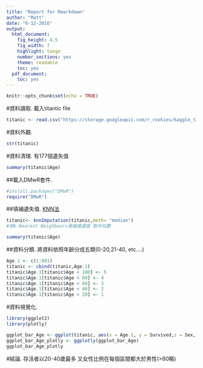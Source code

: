 ```yaml
---
title: "Report for Rmarkdown"
author: "Matt"
date: "6-12-2016"
output:
  html_document:
    fig_height: 4.5
    fig_width: 7
    highlight: tango
    number_sections: yes
    theme: readable
    toc: yes
  pdf_document:
    toc: yes
---
```




```r
knitr::opts_chunk$set(echo = TRUE)
```



#資料讀取.
載入titantic file
```r
titanic <- read.csv("https://storage.googleapis.com/r_rookies/kaggle_titanic_train.csv", header=TRUE)
```



#資料外觀.
```r
str(titanic)
```

#資料清理.
有177個遺失值
```r
summary(titanic$Age)
```


##載入DMwR套件.
```r
#install.packages("DMwR")
require("DMwR")

```


##填補遺失值.
[KNN法](https://zh.wikipedia.org/wiki/%E6%9C%80%E8%BF%91%E9%84%B0%E5%B1%85%E6%B3%95)
```r
titanic<- knnImputation(titanic,meth= "median") 
#用k-Nearest Neighbours填補遺漏值 取中位數

summary(titanic$Age)
```


##資料分類.
將資料依照年齡分成五類(0-20,21-40, etc....)
```r
Age.1 <- c(1:891)
titanic <- cbind(titanic,Age.1)
titanic$Age.1[titanic$Age < 100] <- 5
titanic$Age.1[titanic$Age < 80] <- 4
titanic$Age.1[titanic$Age < 60] <- 3
titanic$Age.1[titanic$Age < 40] <- 2
titanic$Age.1[titanic$Age < 20] <- 1
```



#資料視覺化.
```r
library(ggplot2)
library(plotly)

ggplot_bar_Age <- ggplot(titanic, aes(x = Age.1, y = Survived,z = Sex, fill = Sex)) + geom_bar(stat = "identity")
ggplot_bar_Age_plotly <- ggplotly(ggplot_bar_Age)
ggplot_bar_Age_plotly
```


#結論.
存活者以20-40歲最多
又女性比例在每個區間都大於男性(>80略)
